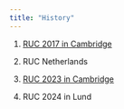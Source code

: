 ```yaml
---
title: "History"
---
```



(@) [RUC 2017 in Cambridge](https://www.sdmlab.psychol.cam.ac.uk/events/conference)

(@) RUC Netherlands

(@) [RUC 2023 in Cambridge](https://www.cambridgeruc.org/)

(@) RUC 2024 in Lund



